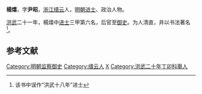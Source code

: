 '''楊熺'''，字'''尹昭'''，[[浙江|浙江]][[缙云|缙云]]人，[[明朝|明朝]][[进士|进士]]、政治人物。

[[洪武|洪武]]二十一年，楊熺中[[进士|进士]]三甲第六名，后官至[[御史|御史]]。为人清直，并以书法著名<ref>{{cite book | language = zh-hans | author = 潘荣胜 | coauthors =  | title = 《明清进士录》 | url =  | date = 2006年 | location =  | publisher = [[中华书局|中华书局]] | id =  | isbn = 9787101043501 | pages = 5页 }}该书中误作“洪武十八年”进士</ref>。

==参考文献==
<div class="references-small">
<references></references>
</div>

{{明朝人物小作品}}
{{洪武二十一年戊辰科殿試金榜}}
{{DEFAULTSORT:Yang楊}}
[[Category:明朝监察御史|Category:明朝监察御史]]
[[Category:缙云人|Category:缙云人]]
[[Category:杨姓|X]]
[[Category:洪武二十年丁卯科舉人|Category:洪武二十年丁卯科舉人]]